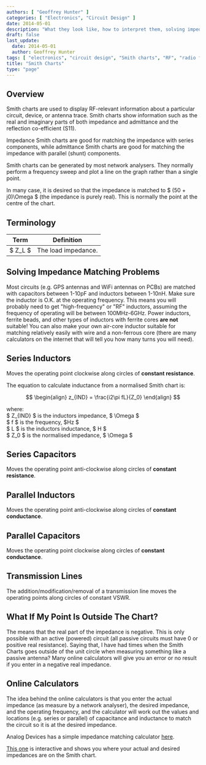 ```yaml
---
authors: [ "Geoffrey Hunter" ]
categories: [ "Electronics", "Circuit Design" ]
date: 2014-05-01
description: "What they look like, how to interpret them, solving impedance matching problems, and more info on Smith charts."
draft: false
last_update:
  date: 2014-05-01
  author: Geoffrey Hunter
tags: [ "electronics", "circuit design", "Smith charts", "RF", "radio frequency", "impedance", "admittance", "load", "GPS", "WiFi", "plots", "graphs", "charts", "network analysers" ]
title: "Smith Charts"
type: "page"
---
```



## Overview

Smith charts are used to display RF-relevant information about a particular circuit, device, or antenna trace. Smith charts show information such as the real and imaginary parts of both impedance and admittance and the reflection co-efficient (S11).

Impedance Smith charts are good for matching the impedance with series components, while admittance Smith charts are good for matching the impedance with parallel (shunt) components.

Smith charts can be generated by most network analysers. They normally perform a frequency sweep and plot a line on the graph rather than a single point.

In many case, it is desired so that the impedance is matched to $ (50 + j0)\Omega $ (the impedance is purely real). This is normally the point at the centre of the chart.

## Terminology

<table>
    <thead>
      <tr>
          <th>Term</th>
          <th>Definition</th>
      </tr>
  </thead>
	<tbody>
		<tr>
      <td>$ Z_L $</td>
      <td>The load impedance.</td>
		</tr>
	</tbody>
</table>

## Solving Impedance Matching Problems

Most circuits (e.g. GPS antennas and WiFi antennas on PCBs) are matched with capacitors between 1-10pF and inductors between 1-10nH. Make sure the inductor is O.K. at the operating frequency. This means you will probably need to get "high-frequency" or "RF" inductors, assuming the frequency of operating will be between 100MHz-6GHz. Power inductors, ferrite beads, and other types of inductors with ferrite cores **are not** suitable! You can also make your own air-core inductor suitable for matching relatively easily with wire and a non-ferrous core (there are many calculators on the internet that will tell you how many turns you will need).

## Series Inductors

Moves the operating point clockwise along circles of **constant resistance**.

The equation to calculate inductance from a normalised Smith chart is:

$$
\begin{align}
z_{IND} = \frac{i2\pi fL}{Z_0}
\end{align}
$$

<p className="centered">	where:<br/>
	$ Z_{IND} $ is the inductors impedance, $ \Omega $<br/>
	$ f $ is the frequency, $Hz $<br/>
	$ L $ is the inductors inductance, $ H $<br/>
	$ Z_0 $ is the normalised impedance, $ \Omega $<br/></p>

## Series Capacitors

Moves the operating point anti-clockwise along circles of **constant resistance**.

## Parallel Inductors

Moves the operating point anti-clockwise along circles of **constant conductance**.

## Parallel Capacitors

Moves the operating point clockwise along circles of **constant conductance**.

## Transmission Lines

The addition/modification/removal of a transmission line moves the operating points along circles of constant VSWR.

## What If My Point Is Outside The Chart?

The means that the real part of the impedance is negative. This is only possible with an active (powered) circuit (all passive circuits must have 0 or positive real resistance). Saying that, I have had times when the Smith Charts goes outside of the unit circle when measuring something like a passive antenna? Many online calculators will give you an error or no result if you enter in a negative real impedance.

## Online Calculators

The idea behind the online calculators is that you enter the actual impedance (as measure by a network analyser), the desired impedance, and the operating frequency, and the calculator will work out the values and locations (e.g. series or parallel) of capacitance and inductance to match the circuit so it is at the desired impedance.

Analog Devices has a simple impedance matching calculator [here](http://designtools.analog.com/RFIMPD/).

[This one](http://cgi.www.telestrian.co.uk/cgi-bin/www.telestrian.co.uk/smiths.pl) is interactive and shows you where your actual and desired impedances are on the Smith chart.

